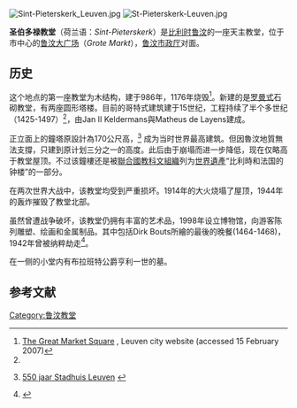 [[File:Sint-Pieterskerk_Leuven.jpg|thumb]]
[[File:St-Pieterskerk-Leuven.jpg|thumb]]

'''圣伯多禄教堂'''（荷兰语：''Sint-Pieterskerk''）是[[比利时|比利时]][[鲁汶|鲁汶]]的一座天主教堂，位于市中心的[[鲁汶大广场|鲁汶大广场]]（''Grote Markt''），[[鲁汶市政厅|鲁汶市政厅]]对面。

==历史==
这个地点的第一座教堂为木结构，建于986年，1176年烧毁<ref name="leuven">[http://www.leuven.be/showpage.asp?iPageID=1714 The Great Market Square] {{Wayback|url=http://www.leuven.be/showpage.asp?iPageID=1714 |date=20081204082842 }}, Leuven city website (accessed 15 February 2007)</ref>。新建的是[[罗曼式建筑|罗曼式]]石砌教堂，有两座圆形塔楼。目前的哥特式建筑建于15世纪，工程持续了半个多世纪（1425-1497）<ref name="leuven"/>，由Jan II Keldermans與Matheus de Layens建成。

正立面上的鐘塔原設計為170公尺高，<ref>{{nl icon}} [http://www2.asro.kuleuven.ac.be/asro/Nederlands/stadhuis/titel/welkom.htm 550 jaar Stadhuis Leuven] {{Wayback|url=http://www2.asro.kuleuven.ac.be/asro/Nederlands/stadhuis/titel/welkom.htm |date=20070527171233 }}</ref> 成为当时世界最高建筑。但因魯汶地質無法支撐，只建到原计划三分之一的高度。此后由于崩塌而进一步降低，现在仅略高于教堂屋顶。不过该鐘樓还是被[[聯合國教科文組織|聯合國教科文組織]]列为[[世界遺產|世界遺產]]“比利時和法国的钟楼”的一部分。

在两次世界大战中，该教堂均受到严重损坏。1914年的大火烧塌了屋顶，1944年的轰炸摧毁了教堂北部。

虽然曾遭战争破坏，该教堂仍拥有丰富的艺术品，1998年设立博物馆，向游客陈列雕塑、绘画和金属制品。其中包括Dirk Bouts所繪的最後的晚餐(1464-1468)，1942年曾被纳粹劫走<ref name="nazi contraband">{{cite book
  |last = Kurtz
  |first = Michael J.
  |authorlink = 
  |title = America and the return of Nazi contraband
  |url = https://archive.org/details/americareturnofn0000kurt
  |publisher = Cambridge University Press
  |series = 
  |year = 2006
  |page = [https://archive.org/details/americareturnofn0000kurt/page/30 30]}}</ref>。  

在一侧的小堂内有布拉班特公爵亨利一世的墓。

== 参考文献 ==
<references/>
{{commonscat|Collegiale Sint-Pieterskerk (Leuven)}}

{{coord|50.8795|N|4.7013|E|type:landmark|display=title}}
[[Category:鲁汶教堂|Category:鲁汶教堂]]